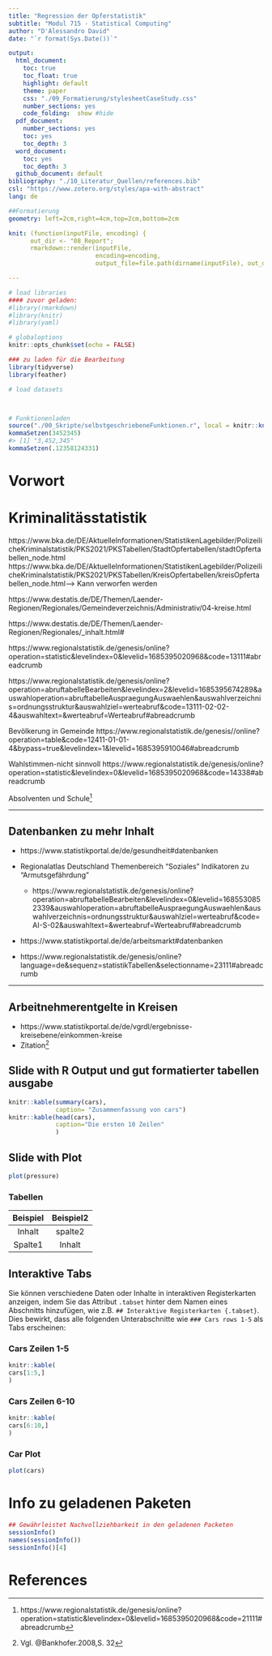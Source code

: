 ```yaml
---
title: "Regression der Opferstatistik"
subtitle: "Modul 715 - Statistical Computing"
author: "D'Alessandro David"
date: "`r format(Sys.Date())`"

output:  
  html_document:
    toc: true
    toc_float: true
    highlight: default 
    theme: paper
    css: "./09_Formatierung/stylesheetCaseStudy.css"
    number_sections: yes
    code_folding:  show #hide
  pdf_document:
    number_sections: yes
    toc: yes
    toc_depth: 3
  word_document:
    toc: yes
    toc_depth: 3
  github_document: default
bibliography: "./10_Literatur_Quellen/references.bib"
csl: "https://www.zotero.org/styles/apa-with-abstract"
lang: de

##Formatierung
geometry: left=2cm,right=4cm,top=2cm,bottom=2cm

knit: (function(inputFile, encoding) {
      out_dir <- "08_Report";
      rmarkdown::render(inputFile,
                        encoding=encoding, 
                        output_file=file.path(dirname(inputFile), out_dir, 'M715_Hausarbeit_Dalessandro_David_400324571.html')) })

---
```


```r
# load libraries
#### zuvor geladen:
#library(rmarkdown)
#library(knitr)
#library(yaml)

# globaloptions
knitr::opts_chunk$set(echo = FALSE)

### zu laden für die Bearbeitung
library(tidyverse)
library(feather)

# load datasets



# Funktionenladen
source("./00_Skripte/selbstgeschriebeneFunktionen.r", local = knitr::knit_global())
kommaSetzen(3452345)
#> [1] "3,452,345"
kommaSetzen(.12358124331)
```
<!-- ohne Nummerierung -->
# Vorwort {.unnumbered} 



# Kriminalitässtatistik
https://www.bka.de/DE/AktuelleInformationen/StatistikenLagebilder/PolizeilicheKriminalstatistik/PKS2021/PKSTabellen/StadtOpfertabellen/stadtOpfertabellen_node.html
https://www.bka.de/DE/AktuelleInformationen/StatistikenLagebilder/PolizeilicheKriminalstatistik/PKS2021/PKSTabellen/KreisOpfertabellen/kreisOpfertabellen_node.html--> Kann verworfen werden

https://www.destatis.de/DE/Themen/Laender-Regionen/Regionales/Gemeindeverzeichnis/Administrativ/04-kreise.html

https://www.destatis.de/DE/Themen/Laender-Regionen/Regionales/_inhalt.html# 

https://www.regionalstatistik.de/genesis/online?operation=statistic&levelindex=0&levelid=1685395020968&code=13111#abreadcrumb 

https://www.regionalstatistik.de/genesis/online?operation=abruftabelleBearbeiten&levelindex=2&levelid=1685395674289&auswahloperation=abruftabelleAuspraegungAuswaehlen&auswahlverzeichnis=ordnungsstruktur&auswahlziel=werteabruf&code=13111-02-02-4&auswahltext=&werteabruf=Werteabruf#abreadcrumb 

Bevölkerung in Gemeinde https://www.regionalstatistik.de/genesis//online?operation=table&code=12411-01-01-4&bypass=true&levelindex=1&levelid=1685395910046#abreadcrumb

Wahlstimmen-nicht sinnvoll https://www.regionalstatistik.de/genesis/online?operation=statistic&levelindex=0&levelid=1685395020968&code=14338#abreadcrumb

Absolventen und Schule^[https://www.regionalstatistik.de/genesis/online?operation=statistic&levelindex=0&levelid=1685395020968&code=21111#abreadcrumb]

***

## Datenbanken zu mehr Inhalt 
- https://www.statistikportal.de/de/gesundheit#datenbanken

- Regionalatlas Deutschland Themenbereich "Soziales" Indikatoren zu "Armutsgefährdung"
  - https://www.regionalstatistik.de/genesis/online?operation=abruftabelleBearbeiten&levelindex=0&levelid=1685530852339&auswahloperation=abruftabelleAuspraegungAuswaehlen&auswahlverzeichnis=ordnungsstruktur&auswahlziel=werteabruf&code=AI-S-02&auswahltext=&werteabruf=Werteabruf#abreadcrumb

- https://www.statistikportal.de/de/arbeitsmarkt#datenbanken

- https://www.regionalstatistik.de/genesis/online?language=de&sequenz=statistikTabellen&selectionname=23111#abreadcrumb

\newpage

***
## Arbeitnehmerentgelte in Kreisen
- https://www.statistikportal.de/de/vgrdl/ergebnisse-kreisebene/einkommen-kreise
- Zitation^[Vgl. @Bankhofer.2008,S. 32]


## Slide with R Output und gut formatierter tabellen ausgabe

```r
knitr::kable(summary(cars),
             caption= "Zusammenfassung von cars")
knitr::kable(head(cars),
             caption="Die ersten 10 Zeilen"
             )

```

## Slide with Plot

```r
plot(pressure)
```


### Tabellen
Beispiel | Beispiel2
:---------:|:---------:
Inhalt | spalte2
Spalte1| Inhalt

## Interaktive Tabs {.tabset}

Sie können verschiedene Daten oder Inhalte in interaktiven Registerkarten anzeigen, indem Sie das Attribut ```.tabset``` hinter dem Namen eines Abschnitts hinzufügen, wie z.B. ```## Interaktive Registerkarten {.tabset}```. Dies bewirkt, dass alle folgenden Unterabschnitte wie ```### Cars rows 1-5``` als Tabs erscheinen:

### Cars Zeilen 1-5 {-}

```r
knitr::kable(
cars[1:5,]
)
```

###  Cars Zeilen 6-10 {-}

```r
knitr::kable(
cars[6:10,]
)
```

### Car Plot {-}
```r
plot(cars)
```

# Info zu geladenen Paketen
```r
## Gewährleistet Nachvollziehbarkeit in den geladenen Packeten
sessionInfo()
names(sessionInfo())
sessionInfo()[4]

```

# References
